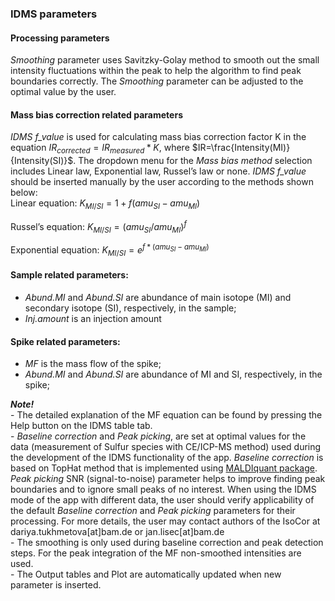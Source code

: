 ### IDMS parameters

#### Processing parameters

*Smoothing* parameter uses Savitzky-Golay method to smooth out the small intensity fluctuations within the peak to help the algorithm to find peak boundaries correctly. The *Smoothing* parameter can be adjusted to the optimal value by the user.

#### Mass bias correction related parameters

*IDMS f_value* is used for calculating mass bias correction factor K in the equation $IR_{corrected}=IR_{measured}*K$, where $IR=\frac{Intensity(MI)}{Intensity(SI)}$. The dropdown menu for the *Mass bias method* selection includes Linear law, Exponential law, Russel's law or none. *IDMS f_value* should be inserted manually by the user according to the methods shown below:\
Linear equation: $K_{MI/SI}=1+f(amu_{SI}-amu_{MI})$

Russel's equation: $K_{MI/SI}=(amu_{SI}/amu_{MI})^f$

Exponential equation: $K_{MI/SI}=e^{f*(amu_{SI}-amu_{MI})}$

#### Sample related parameters:

-   *Abund.MI* and *Abund.SI* are abundance of main isotope (MI) and secondary isotope (SI), respectively, in the sample;\
-   *Inj.amount* is an injection amount\

#### Spike related parameters:

-   *MF* is the mass flow of the spike;\
-   *Abund.MI* and *Abund.SI* are abundance of MI and SI, respectively, in the spike;\

***Note!***\
- The detailed explanation of the MF equation can be found by pressing the Help button on the IDMS table tab.\
- *Baseline correction* and *Peak picking*, are set at optimal values for the data (measurement of Sulfur species with CE/ICP-MS method) used during the development of the IDMS functionality of the app. *Baseline correction* is based on TopHat method that is implemented using <a href="https://academic.oup.com/bioinformatics/article/28/17/2270/246552/" target="_blank" rel="noopener noreferrer">MALDIquant package</a>. *Peak picking* SNR (signal-to-noise) parameter helps to improve finding peak boundaries and to ignore small peaks of no interest. When using the IDMS mode of the app with different data, the user should verify applicability of the default *Baseline correction* and *Peak picking* parameters for their processing. For more details, the user may contact authors of the IsoCor at dariya.tukhmetova[at]bam.de or jan.lisec[at]bam.de\
- The smoothing is only used during baseline correction and peak detection steps. For the peak integration of the MF non-smoothed intensities are used.\
- The Output tables and Plot are automatically updated when new parameter is inserted.
